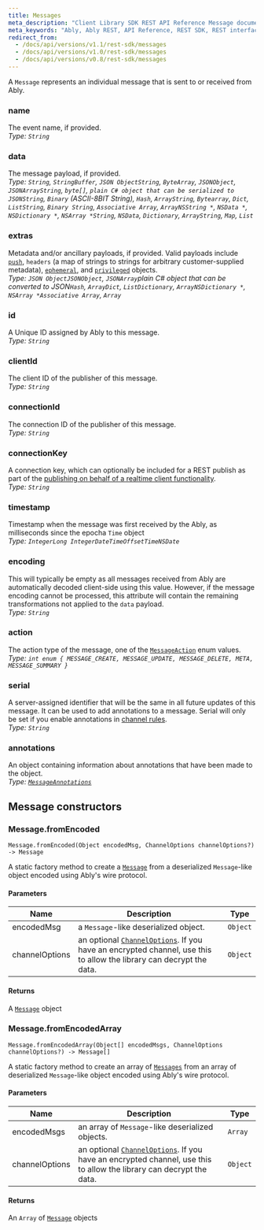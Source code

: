 ```yaml
---
title: Messages
meta_description: "Client Library SDK REST API Reference Message documentation."
meta_keywords: "Ably, Ably REST, API Reference, REST SDK, REST interface, REST API, Message"
redirect_from:
  - /docs/api/versions/v1.1/rest-sdk/messages
  - /docs/api/versions/v1.0/rest-sdk/messages
  - /docs/api/versions/v0.8/rest-sdk/messages
---
```


A `Message` represents an individual message that is sent to or received from Ably.

### name <a id="name" />

The event name, if provided. <br />_Type: `String`_

### data <a id="data" />

The message payload, if provided.<br />_Type: <If lang="javascript,nodejs,go">`String`, `StringBuffer`, `JSON Object`</If><If lang="java">`String`, `ByteArray`, `JSONObject`, `JSONArray`</If><If lang="csharp">`String`, `byte[]`, `plain C# object that can be serialized to JSON`</If><If lang="ruby">`String`, `Binary` (ASCII-8BIT String), `Hash`, `Array`</If><If lang="python">`String`, `Bytearray`, `Dict`, `List`</If><If lang="php">`String`, `Binary String`, `Associative Array`, `Array`</If><If lang="objc">`NSString *`, `NSData *`, `NSDictionary *`, `NSArray *`</If><If lang="swift">`String`, `NSData`, `Dictionary`, `Array`</If><If lang="flutter">`String`, `Map`, `List`</If>_

### extras <a id="extras" />

Metadata and/or ancillary payloads, if provided. Valid payloads include [`push`](/docs/push/publish#payload), `headers` (a map of strings to strings for arbitrary customer-supplied metadata), [`ephemeral`](/docs/pub-sub/advanced#ephemeral), and [`privileged`](/docs/platform/integrations/webhooks#skipping) objects.<br />_Type: <If lang="javascript,nodejs,flutter,go">`JSON Object`</If><If lang="java">`JSONObject`, `JSONArray`</If><If lang="csharp">plain C# object that can be converted to JSON</If><If lang="ruby">`Hash`, `Array`</If><If lang="python">`Dict`, `List`</If><If lang="swift">`Dictionary`, `Array`</If><If lang="objc">`NSDictionary *`, `NSArray *`</If><If lang="php">`Associative Array`, `Array`</If>_

### id <a id="id" />

A Unique ID assigned by Ably to this message.<br />_Type: `String`_

### clientId <a id="client-id" />

The client ID of the publisher of this message.<br />_Type: `String`_

### connectionId <a id="connection-id" />

The connection ID of the publisher of this message.<br />_Type: `String`_

### connectionKey <a id="connection-key" />

A connection key, which can optionally be included for a REST publish as part of the [publishing on behalf of a realtime client functionality](/docs/pub-sub/advanced#publish-on-behalf).<br />_Type: `String`_

### timestamp <a id="timestamp" />

Timestamp when the message was first received by the Ably, as <If lang="javascript,nodejs,php,flutter,go,python,java,csharp,objc,swift">milliseconds since the epoch</If><If lang="ruby">a `Time` object</If><br />_Type: <If lang="javascript,nodejs,php,flutter,go,python">`Integer`</If><If lang="java">`Long Integer`</If><If lang="csharp">`DateTimeOffset`</If><If lang="ruby">`Time`</If><If lang="objc,swift">`NSDate`</If>_

### encoding <a id="encoding" />

This will typically be empty as all messages received from Ably are automatically decoded client-side using this value. However, if the message encoding cannot be processed, this attribute will contain the remaining transformations not applied to the `data` payload.<br />_Type: `String`_

<If lang="javascript,nodejs">

### action <a id="action" />

The action type of the message, one of the [`MessageAction`](/docs/api/realtime-sdk/types#message-action) enum values.<br />_Type: `int enum { MESSAGE_CREATE, MESSAGE_UPDATE, MESSAGE_DELETE, META, MESSAGE_SUMMARY }`_

### serial <a id="serial" />

A server-assigned identifier that will be the same in all future updates of this message. It  can be used to add annotations to a message. Serial will only be set if you enable annotations in [channel rules](/docs/channels#rules).<br />_Type: `String`_

### annotations <a id="annotations" />

An object containing information about annotations that have been made to the object.<br />_Type: [`MessageAnnotations`](/docs/api/realtime-sdk/types#message-annotations)_

</If>

## Message constructors <a id="constructors" />

### Message.fromEncoded <a id="message-from-encoded" />

`Message.fromEncoded(Object encodedMsg, ChannelOptions channelOptions?) -> Message`

A static factory method to create a [`Message`](/docs/api/realtime-sdk/types#message) from a deserialized `Message`-like object encoded using Ably's wire protocol.

#### Parameters

| Name | Description | Type |
|------|-------------|------|
| encodedMsg | a `Message`-like deserialized object. | `Object` |
| channelOptions | an optional [`ChannelOptions`](/docs/api/realtime-sdk/types#channel-options). If you have an encrypted channel, use this to allow the library can decrypt the data. | `Object` |

#### Returns

A [`Message`](/docs/api/realtime-sdk/types#message) object

### Message.fromEncodedArray <a id="message-from-encoded-array" />

`Message.fromEncodedArray(Object[] encodedMsgs, ChannelOptions channelOptions?) -> Message[]`

A static factory method to create an array of [`Messages`](/docs/api/realtime-sdk/types#message) from an array of deserialized `Message`-like object encoded using Ably's wire protocol.

#### Parameters

| Name | Description | Type |
|------|-------------|------|
| encodedMsgs | an array of `Message`-like deserialized objects. | `Array` |
| channelOptions | an optional [`ChannelOptions`](/docs/api/realtime-sdk/types#channel-options). If you have an encrypted channel, use this to allow the library can decrypt the data. | `Object` |

#### Returns

An `Array` of [`Message`](/docs/api/realtime-sdk/types#message) objects
